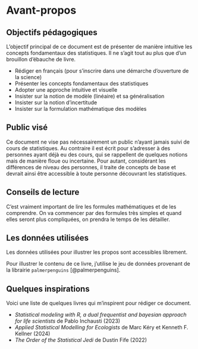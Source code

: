 # Avant-propos {.unnumbered}

## Objectifs pédagogiques

L'objectif principal de ce document est de présenter de manière intuitive les concepts fondamentaux des statistiques.
Il ne s'agit tout au plus que d'un brouillon d'ébauche de livre.

- Rédiger en français (pour s'inscrire dans une démarche d'ouverture de la science)
- Présenter les concepts fondamentaux des statistiques
- Adopter une approche intuitive et visuelle
- Insister sur la notion de modèle (linéaire) et sa généralisation
- Insister sur la notion d'incertitude
- Insister sur la formulation mathématique des modèles

## Public visé

Ce document ne vise pas nécessairement un public n'ayant jamais suivi de cours de statistiques.
Au contraire il est écrit pour s'adresser à des personnes ayant déjà eu des cours, qui se rappellent de quelques notions mais de manière floue ou incertaine.
Pour autant, considérant les différences de niveau des personnes, il traite de concepts de base et devrait ainsi être accessible
à toute personne découvrant les statistiques.

## Conseils de lecture

C'est vraiment important de lire les formules mathématiques et de les comprendre.
On va commencer par des formules très simples et quand elles seront plus compliquées, on prendra le temps de les détailler.

## Les données utilisées

Les données utilisées pour illustrer les propos sont accessibles librement.

Pour illustrer le contenu de ce livre, j'utilise le jeu de données provenant de la librairie `palmerpenguins` [@palmerpenguins].

## Quelques inspirations

Voici une liste de quelques livres qui m'inspirent pour rédiger ce document.

- *Statistical modeling with R, a dual frequentist and bayesian approach for life scientists* de Pablo Inchausti (2023)
- *Applied Statistical Modelling for Ecologists* de Marc Kéry et Kenneth F. Kellner (2024)
- *The Order of the Statistical Jedi* de Dustin Fife (2022)
